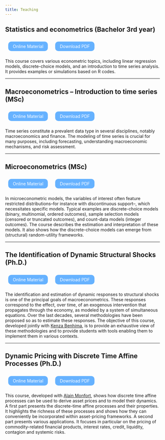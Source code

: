```yaml
---
title: Teaching
---
```



## Statistics and econometrics (Bachelor 3rd year)

<!-- <img src="project_1_banner.png" style="height: 100%; width: 100%; object-fit: contain" onclick="window.open('https://arxiv.org/abs/2210.07278', 'blank');"/> -->

```{=html}
    <meta charset="UTF-8">
    <meta name="viewport" content="width=device-width, initial-scale=1.0">
    <title>Styled Links</title>
    <style>
        .link-button {
            display: inline-block;
            padding: 7px 15px; /* Adjust padding for appearance */
            margin: 10px; /* Space between buttons */
            text-decoration: none; /* Remove underline */
            color: white; /* Text color */
            background-color: #66B2FF; /* Button color */
            border-radius: 10px; /* Rounded corners */
            transition: background-color 0.3s, transform 0.3s; /* Transition effects */
        }

        .link-button:hover {
            background-color: #0056b3; /* Darker color on hover */
            transform: scale(1.05); /* Slightly enlarge */
        }
    </style>

    <a href="https://jrenne.github.io/EcoStat/" target="_blank" class="link-button">Online Material</a>
    <a href="https://github.com/jrenne/EcoStat/blob/main/docs/EcoStat.pdf" target="_blank" class="link-button">Download PDF</a>

```



This course covers various econometric topics, including linear regression models, discrete-choice models, and an introduction to time series analysis. It provides examples or simulations based on R codes. 

----

## Macroeconometrics -- Introduction to time series (MSc)

```{=html}
    <meta charset="UTF-8">
    <meta name="viewport" content="width=device-width, initial-scale=1.0">
    <title>Styled Links</title>
    <style>
        .link-button {
            display: inline-block;
            padding: 7px 15px; /* Adjust padding for appearance */
            margin: 10px; /* Space between buttons */
            text-decoration: none; /* Remove underline */
            color: white; /* Text color */
            background-color: #66B2FF; /* Button color */
            border-radius: 10px; /* Rounded corners */
            transition: background-color 0.3s, transform 0.3s; /* Transition effects */
        }

        .link-button:hover {
            background-color: #0056b3; /* Darker color on hover */
            transform: scale(1.05); /* Slightly enlarge */
        }
    </style>

    <a href="https://jrenne.github.io/TimeSeries_Bookdown/" target="_blank" class="link-button">Online Material</a>
    <a href="https://github.com/jrenne/TimeSeries_Bookdown/blob/main/docs/TimeSeries.pdf" target="_blank" class="link-button">Download PDF</a>

```


Time series constitute a prevalent data type in several disciplines, notably macroeconomics and finance. The modeling of time series is crucial for many purposes, including forecasting, understanding macroeconomic mechanisms, and risk assessment. 

----

## Microeconometrics (MSc)


```{=html}
    <meta charset="UTF-8">
    <meta name="viewport" content="width=device-width, initial-scale=1.0">
    <title>Styled Links</title>
    <style>
        .link-button {
            display: inline-block;
            padding: 7px 15px; /* Adjust padding for appearance */
            margin: 10px; /* Space between buttons */
            text-decoration: none; /* Remove underline */
            color: white; /* Text color */
            background-color: #66B2FF; /* Button color */
            border-radius: 10px; /* Rounded corners */
            transition: background-color 0.3s, transform 0.3s; /* Transition effects */
        }

        .link-button:hover {
            background-color: #0056b3; /* Darker color on hover */
            transform: scale(1.05); /* Slightly enlarge */
        }
    </style>

    <a href="https://jrenne.github.io/MicroEc_bookdown/" target="_blank" class="link-button">Online Material</a>
    <a href="https://github.com/jrenne/MicroEc_bookdown/blob/main/docs/MicroEc.pdf" target="_blank" class="link-button">Download PDF</a>

```

In microeconometric models, the variables of interest often feature restricted distributions--for instance with discontinuous support--, which necessitates specific models. Typical examples are discrete-choice models (binary, multinomial, ordered outcomes), sample selection models (censored or truncated outcomes), and count-data models (integer outcomes). The course describes the estimation and interpretation of these models. It also shows how the discrete-choice models can emerge from (structural) random-utility frameworks.

----

## The Identification of Dynamic Structural Shocks (Ph.D.)


```{=html}
    <meta charset="UTF-8">
    <meta name="viewport" content="width=device-width, initial-scale=1.0">
    <title>Styled Links</title>
    <style>
        .link-button {
            display: inline-block;
            padding: 7px 15px; /* Adjust padding for appearance */
            margin: 10px; /* Space between buttons */
            text-decoration: none; /* Remove underline */
            color: white; /* Text color */
            background-color: #66B2FF; /* Button color */
            border-radius: 10px; /* Rounded corners */
            transition: background-color 0.3s, transform 0.3s; /* Transition effects */
        }

        .link-button:hover {
            background-color: #0056b3; /* Darker color on hover */
            transform: scale(1.05); /* Slightly enlarge */
        }
    </style>

    <a href="https://jrenne.github.io/IdentifStructShocks/" target="_blank" class="link-button">Online Material</a>
    <a href="https://github.com/jrenne/IdentifStructShocks/blob/main/docs/IdentifStructShocks.pdf" target="_blank" class="link-button">Download PDF</a>

```

The identification and estimation of dynamic responses to structural shocks is one of the principal goals of macroeconometrics. These responses correspond to the effect, over time, of an exogenous intervention that propagates through the economy, as modeled by a system of simultaneous equations. Over the last decades, several methodologies have been proposed so as to estimate these responses. The objective of this course, developed jointly with [Kenza Benhima](https://sites.google.com/site/benhimakenza/), is to provide an exhaustive view of these methodologies and to provide students with tools enabling them to implement them in various contexts.

----

## Dynamic Pricing with Discrete Time Affine Processes (Ph.D.)


```{=html}
    <meta charset="UTF-8">
    <meta name="viewport" content="width=device-width, initial-scale=1.0">
    <title>Styled Links</title>
    <style>
        .link-button {
            display: inline-block;
            padding: 7px 15px; /* Adjust padding for appearance */
            margin: 10px; /* Space between buttons */
            text-decoration: none; /* Remove underline */
            color: white; /* Text color */
            background-color: #66B2FF; /* Button color */
            border-radius: 10px; /* Rounded corners */
            transition: background-color 0.3s, transform 0.3s; /* Transition effects */
        }

        .link-button:hover {
            background-color: #0056b3; /* Darker color on hover */
            transform: scale(1.05); /* Slightly enlarge */
        }
    </style>

    <a href="https://jrenne.github.io/TSM_bookdown/" target="_blank" class="link-button">Online Material</a>
    <a href="https://github.com/jrenne/TSM_bookdown/blob/main/docs/TSM.pdf" target="_blank" class="link-button">Download PDF</a>

```

This course, developed with [Alain Monfort](https://faculty.crest.fr/amonfort/), shows how discrete time affine processes can be used to derive asset prices and to model their dynamics. A first part presents the discrete-time affine processes and their properties. It highlights the richness of these processes and shows how they can conveniently be incorporated within asset-pricing frameworks. A second part presents various applications. It focuses in particular on the pricing of commodity-related financial products, interest rates, credit, liquidity, contagion and systemic risks.


